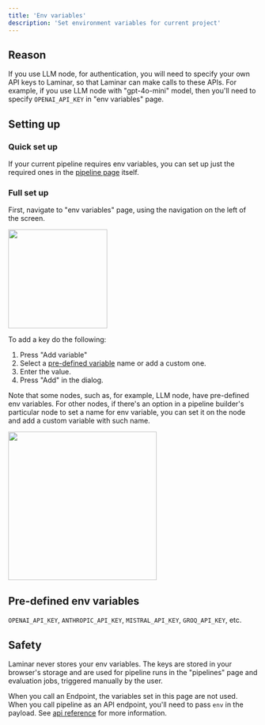 ```yaml
---
title: 'Env variables'
description: 'Set environment variables for current project'
---
```


## Reason

If you use LLM node, for authentication, you will need to specify
your own API keys to Laminar, so that Laminar can make calls to these APIs.
For example, if you use LLM node with "gpt-4o-mini" model, then you'll need to specify `OPENAI_API_KEY` in "env variables" page.

## Setting up

### Quick set up

If your current pipeline requires env variables, you can set up just the required ones in
the [pipeline page](/pipeline/page-navigation) itself.

### Full set up

First, navigate to "env variables" page, using the navigation on the left of the screen.

<Frame caption="env variables page">
<img height="200" src="/images/pipeline-builder/env-variables.png" />
</Frame>

To add a key do the following:
1. Press "Add variable"
2. Select a [pre-defined variable](/pipeline/env-variables#pre-defined-env-variables) name or add a custom one.
3. Enter the value.
4. Press "Add" in the dialog.

Note that some nodes, such as, for example, LLM node, have pre-defined env variables.
For other nodes, if there's an option in a pipeline builder's particular node to set a name for env variable, you can set it
on the node and add a custom variable with such name.

<Frame caption="Dialog for selecting env variable name and filling out its value">
<img width="300" src="/images/pipeline-builder/env-variable-select.png" />
</Frame>

## Pre-defined env variables

`OPENAI_API_KEY`, `ANTHROPIC_API_KEY`, `MISTRAL_API_KEY`, `GROQ_API_KEY`, etc.

## Safety

Laminar never stores your env variables.
The keys are stored in your browser's storage and are used for pipeline runs in the "pipelines"
page and evaluation jobs, triggered manually by the user.

When you call an Endpoint, the variables set in this page are not used. When you call pipeline as an API endpoint,
you'll need to pass `env` in the payload.
See [api reference](/api-reference/pipeline/pipeline_run) for more information.
